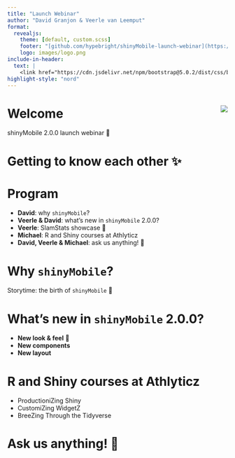 ```yaml
---
title: "Launch Webinar"
author: "David Granjon & Veerle van Leemput"
format:
  revealjs: 
    theme: [default, custom.scss]
    footer: "[github.com/hypebright/shinyMobile-launch-webinar](https://github.com/hypebright/shinyMobile-launch-webinar)"
    logo: images/logo.png
include-in-header: 
  text: |
    <link href="https://cdn.jsdelivr.net/npm/bootstrap@5.0.2/dist/css/bootstrap.min.css" rel="stylesheet" integrity="sha384-EVSTQN3/azprG1Anm3QDgpJLIm9Nao0Yz1ztcQTwFspd3yD65VohhpuuCOmLASjC" crossorigin="anonymous">
highlight-style: "nord"
---
```


# Welcome

shinyMobile 2.0.0 launch webinar 🚀

<img src="images/shinyMobile.png" style="float: right; margin-top: -17%;">

# Getting to know each other ✨ 

# Program

- **David**: why `shinyMobile`?
- **Veerle & David**: what's new in `shinyMobile` 2.0.0?
- **Veerle**: SlamStats showcase 🏀 
- **Michael**: R and Shiny courses at Athlyticz
- **David, Veerle & Michael**: ask us anything! 🎤

# Why `shinyMobile`?

Storytime: the birth of `shinyMobile` 📖

# What's new in `shinyMobile` 2.0.0?

- **New look & feel** 💅
- **New components**
- **New layout**

# R and Shiny courses at Athlyticz

- ProductioniZing Shiny
- CustomiZing WidgetZ
- BreeZing Through the Tidyverse

# Ask us anything! 🎤
